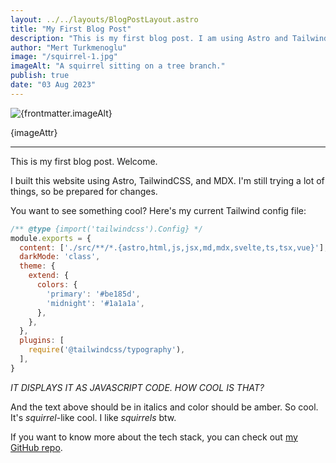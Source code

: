 ```yaml
---
layout: ../../layouts/BlogPostLayout.astro
title: "My First Blog Post"
description: "This is my first blog post. I am using Astro and TailwindCSS to build this blog. Previous sentence was written by GitHub Copilot."
author: "Mert Turkmenoglu"
image: "/squirrel-1.jpg"
imageAlt: "A squirrel sitting on a tree branch."
publish: true
date: "03 Aug 2023"
---
```


<div class="mx-auto not-prose flex flex-col items-center my-8">
  <img src={frontmatter.image} alt={frontmatter.imageAlt} class="w-[640px] aspect-video" />
  <p class="text-sm mt-2">{imageAttr}</p>
</div>

<hr />

This is my first blog post. Welcome. 

I built this website using Astro, TailwindCSS, and MDX. I'm still trying a lot of things, so be prepared for changes.

You want to see something cool? Here's my current Tailwind config file:

```javascript
/** @type {import('tailwindcss').Config} */
module.exports = {
  content: ['./src/**/*.{astro,html,js,jsx,md,mdx,svelte,ts,tsx,vue}'],
  darkMode: 'class',
  theme: {
    extend: {
      colors: {
        'primary': '#be185d',
        'midnight': '#1a1a1a',
      },
    },
  },
  plugins: [
    require('@tailwindcss/typography'),
  ],
}
```

<em>IT DISPLAYS IT AS JAVASCRIPT CODE. HOW COOL IS THAT?</em>

And the text above should be in italics and color should be amber. So cool. It's <em>squirrel</em>-like cool.
I like <em>squirrels</em> btw.

If you want to know more about the tech stack, you can check out [my GitHub repo](https://github.com/mertturkmenoglu/website).